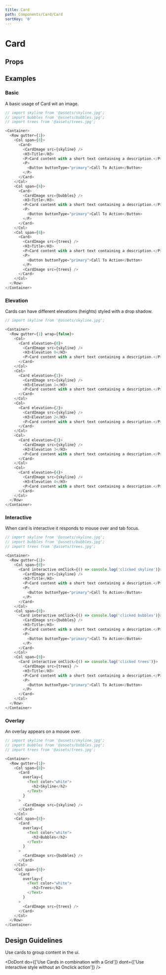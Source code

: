 ```yaml
---
title: Card
path: Components/Card/Card
sortKey: '0'
---
```



# Card

<Description of="Card" />

## Props

<Props of="Card" />

## Examples

### Basic

A basic usage of Card wit an image.

```js live
// import skyline from '@assets/skyline.jpg';
// import bubbles from '@assets/bubbles.jpg';
// import trees from '@assets/trees.jpg';

<Container>
  <Row gutter={1}>
    <Col span={8}>
      <Card>
        <CardImage src={skyline} />
        <H3>Title</H3>
        <P>Card content with a short text containing a description.</P>
        <P>
          <Button buttonType="primary">Call To Action</Button>
        </P>
      </Card>
    </Col>
    <Col span={8}>
      <Card>
        <CardImage src={bubbles} />
        <H3>Title</H3>
        <P>Card content with a short text containing a description.</P>
        <P>
          <Button buttonType="primary">Call To Action</Button>
        </P>
      </Card>
    </Col>
    <Col span={8}>
      <Card>
        <CardImage src={trees} />
        <H3>Title</H3>
        <P>Card content with a short text containing a description.</P>
        <P>
          <Button buttonType="primary">Call To Action</Button>
        </P>
        <CardImage src={trees} />
      </Card>
    </Col>
  </Row>
</Container>
```

### Elevation

Cards can have different elevations (heights) styled with a drop shadow.

```js live
// import skyline from '@assets/skyline.jpg';

<Container>
  <Row gutter={1} wrap={false}>
    <Col>
      <Card elevation={0}>
        <CardImage src={skyline} />
        <H3>Elevation 0</H3>
        <P>Card content with a short text containing a description.</P>
      </Card>
    </Col>
    <Col>
      <Card elevation={1}>
        <CardImage src={skyline} />
        <H3>Elevation 1</H3>
        <P>Card content with a short text containing a description.</P>
      </Card>
    </Col>
    <Col>
      <Card elevation={2}>
        <CardImage src={skyline} />
        <H3>Elevation 2</H3>
        <P>Card content with a short text containing a description.</P>
      </Card>
    </Col>
    <Col>
      <Card elevation={3}>
        <CardImage src={skyline} />
        <H3>Elevation 3</H3>
        <P>Card content with a short text containing a description.</P>
      </Card>
    </Col>
    <Col>
      <Card elevation={4}>
        <CardImage src={skyline} />
        <H3>Elevation 4</H3>
        <P>Card content with a short text containing a description.</P>
      </Card>
    </Col>
  </Row>
</Container>
```

### Interactive

When card is interactive it responds to mouse over and tab focus.

```js live
// import skyline from '@assets/skyline.jpg';
// import bubbles from '@assets/bubbles.jpg';
// import trees from '@assets/trees.jpg';

<Container>
  <Row gutter={1}>
    <Col span={8}>
      <Card interactive onClick={() => console.log('clicked skyline')}>
        <CardImage src={skyline} />
        <H3>Title</H3>
        <P>Card content with a short text containing a description.</P>
        <P>
          <Button buttonType="primary">Call To Action</Button>
        </P>
      </Card>
    </Col>
    <Col span={8}>
      <Card interactive onClick={() => console.log('clicked bubbles')}>
        <CardImage src={bubbles} />
        <H3>Title</H3>
        <P>Card content with a short text containing a description.</P>
        <P>
          <Button buttonType="primary">Call To Action</Button>
        </P>
      </Card>
    </Col>
    <Col span={8}>
      <Card interactive onClick={() => console.log('clicked trees')}>
        <CardImage src={trees} />
        <H3>Title</H3>
        <P>Card content with a short text containing a description.</P>
        <P>
          <Button buttonType="primary">Call To Action</Button>
        </P>
      </Card>
    </Col>
  </Row>
</Container>
```

### Overlay

An overlay appears on a mouse over.

```js live
// import skyline from '@assets/skyline.jpg';
// import bubbles from '@assets/bubbles.jpg';
// import trees from '@assets/trees.jpg';

<Container>
  <Row gutter={1}>
    <Col span={8}>
      <Card
        overlay={
          <Text color="white">
            <h2>Skyline</h2>
          </Text>
        }
      >
        <CardImage src={skyline} />
      </Card>
    </Col>
    <Col span={8}>
      <Card
        overlay={
          <Text color="white">
            <h2>Bubbles</h2>
          </Text>
        }
      >
        <CardImage src={bubbles} />
      </Card>
    </Col>
    <Col span={8}>
      <Card
        overlay={
          <Text color="white">
            <h2>Trees</h2>
          </Text>
        }
      >
        <CardImage src={trees} />
      </Card>
    </Col>
  </Row>
</Container>
```

## Design Guidelines

Use cards to group content in the ui.

<DoDont
  do={['Use Cards in combination with a Grid']}
  dont={['Use interactive style without an Onclick action']}
/>
